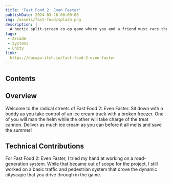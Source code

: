 ```yaml
---
title: 'Fast Food 2: Even Faster'
publishDate: 2024-03-26 00:00:00
img: /assets/fast-food/splash.png
description: |
  A hectic split-screen co-op game where you and a friend must race through the city streets launching ice-cream before it melts.
tags:
 - Arcade
 - Systems
 - Unity
link:
  https://dacapa.itch.io/fast-food-2-even-faster
---
```



## Contents

## Overview
Welcome to the radical streets of Fast Food 2: Even Faster. Sit down with a buddy as you take control of an ice cream truck with a  broken freezer. One of you will man the helm while the other will take charge of the treat cannon. Deliver as much ice cream as you can before it all melts and save the summer!

## Technical Contributions
For Fast Food 2: Even Faster, I tried my hand at working on a road-generation system. While that became out of scope for the project, I still worked on a basic traffic and pedestrian system that drove the dynamic cityscape that you drive through in the game.

